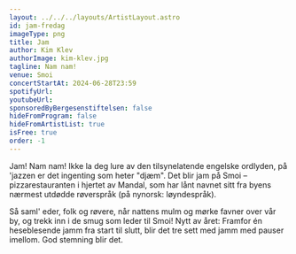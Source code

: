 ```yaml
---
layout: ../../../layouts/ArtistLayout.astro
id: jam-fredag
imageType: png
title: Jam
author: Kim Klev
authorImage: kim-klev.jpg
tagline: Nam nam!
venue: Smoi
concertStartAt: 2024-06-28T23:59
spotifyUrl:
youtubeUrl:
sponsoredByBergesenstiftelsen: false
hideFromProgram: false
hideFromArtistList: true
isFree: true
order: -1
---
```


Jam! Nam nam! Ikke la deg lure av den tilsynelatende engelske ordlyden, på 'jazzen er det ingenting som heter "djæm". Det blir jam på Smoi – pizzarestauranten i hjertet av Mandal, som har lånt navnet sitt fra byens nærmest utdødde røverspråk (på nynorsk: løyndespråk).

Så saml' eder, folk og røvere, når nattens mulm og mørke favner over vår by, og trekk inn i de smug som leder til Smoi! Nytt av året: Framfor én heseblesende jamm fra start til slutt, blir det tre sett med jamm med pauser imellom. God stemning blir det.
